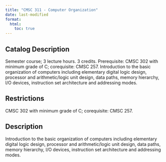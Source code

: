 ```yaml
---
title: "CMSC 311 - Computer Organization"
date: last-modified
format:
  html:
    toc: true
---
```


## Catalog Description

Semester course; 3 lecture hours. 3 credits. Prerequisite: CMSC 302 with minimum grade of C; corequisite: CMSC 257. Introduction to the basic organization of computers including elementary digital logic design, processor and arithmetic/logic unit design, data paths, memory hierarchy, I/O devices, instruction set architecture and addressing modes.


## Restrictions
 
CMSC 302 with minimum grade of C; corequisite: CMSC 257.

## Description

Introduction to the basic organization of computers including elementary digital logic design, processor and arithmetic/logic unit design, data paths, memory hierarchy, I/O devices, instruction set architecture and addressing modes.


